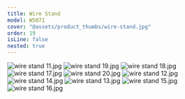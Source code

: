 ```yaml
---
title: Wire Stand
model: WS071
cover: "@assets/product_thumbs/wire-stand.jpg"
order: 19
isLine: false
nested: true
---
```



<ProductTabs />

![wire stand 11.jpg](@assets/article_images/wire-stand/wire-stand-11.jpg)
![wire stand 19.jpg](@assets/article_images/wire-stand/wire-stand-19.jpg)
![wire stand 18.jpg](@assets/article_images/wire-stand/wire-stand-18.jpg)
![wire stand 17.jpg](@assets/article_images/wire-stand/wire-stand-17.jpg)
![wire stand 20.jpg](@assets/article_images/wire-stand/wire-stand-20.jpg)
![wire stand 12.jpg](@assets/article_images/wire-stand/wire-stand-12.jpg)
![wire stand 14.jpg](@assets/article_images/wire-stand/wire-stand-14.jpg)
![wire stand 13.jpg](@assets/article_images/wire-stand/wire-stand-13.jpg)
![wire stand 15.jpg](@assets/article_images/wire-stand/wire-stand-15.jpg)
![wire stand 16.jpg](@assets/article_images/wire-stand/wire-stand-16.jpg)
